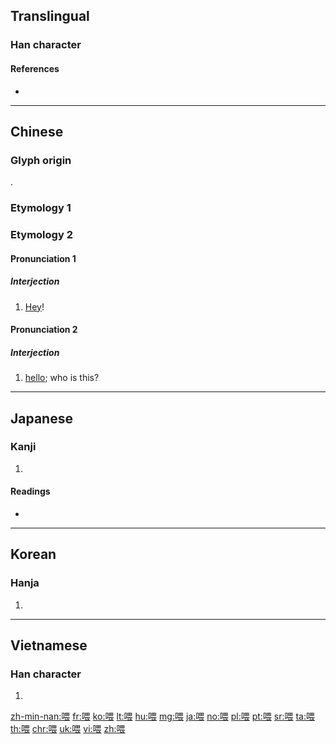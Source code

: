 {{character info/new}}
{{also|餵}}
==Translingual==

===Han character===
{{Han char|rn=30|rad=口|as=09|sn=12|four=66032|canj=RWMV|ids=⿰口畏}}

====References====
* {{Han ref|kx=0197.140|dkj=03900|dj=0418.340|hdz=10653.150|uh=5582|ud=21890|bh=B3DE|bd=46046}}

----

==Chinese==

===Glyph origin===
{{Han etym}}
{{Han compound|口|畏|c1=s|c2=p|ls=psc}}.

===Etymology 1===
{{zh-see|餵}}

===Etymology 2===
{{zh-forms}}

====Pronunciation 1====
{{zh-pron
|m=wèi
|c=wai3
|mn=eh
|cat=intj
}}

=====Interjection=====
{{zh-interj}}

# {{lb|zh|used to [[call]] [[attention]]}} [[hey|Hey]]!

====Pronunciation 2====
{{zh-pron
|m=wéi
|c=wai2,wei2
|mn=oeh
|w=2ue
|cat=intj
}}

=====Interjection=====
{{zh-interj}}

# {{lb|zh|used when answering the telephone}} [[hello]]; who is this?

{{zh-cat|Beginning|Elementary}}

----

==Japanese==

===Kanji===
{{ja-kanji|grade=|rs=口09}}

# {{defn|lang=ja|sort=口09}}

====Readings====
* {{ja-readings|on=[[き]] (ki), [[かい]] (kai)|kun=[[なげく]] (nageku)}}

----

==Korean==

===Hanja===
{{ko-hanja|hangeul=위}}

# {{defn|lang=ko|sort=口09}}

----

==Vietnamese==

===Han character===
{{vi-hantu|[[uy]], [[ỏi]], [[ói]], [[ôi]], [[òi]], [[hôi]], [[ổi]], [[úi]]|rs=口09}}

# {{defn|lang=vi|sort=口09}}

[[zh-min-nan:喂]]
[[fr:喂]]
[[ko:喂]]
[[lt:喂]]
[[hu:喂]]
[[mg:喂]]
[[ja:喂]]
[[no:喂]]
[[pl:喂]]
[[pt:喂]]
[[sr:喂]]
[[ta:喂]]
[[th:喂]]
[[chr:喂]]
[[uk:喂]]
[[vi:喂]]
[[zh:喂]]